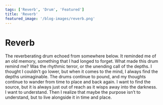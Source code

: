 ```yaml
---
tags: ['Reverb', 'Drum', 'Featured']
title: 'Reverb'
featured_image: '/blog-images/reverb.png'
---
```


# Reverb

The reverberating drum echoed from somewhere below. It reminded me of an old memory, something that I had longed to forget. What made this drum remind me? Was the rhythmic terror, or the unending call of the depths. I thought I couldn’t go lower, but when it comes to the mind, I always find the depths unimaginable. The drums continue to pound, and my thoughts continue to wander from time to place and back again. I want to find the source, but it is always just out of reach as it wisps away into the darkness. I want to understand. Then I realize that maybe the purpose isn’t to understand, but to live alongside it in time and place.
